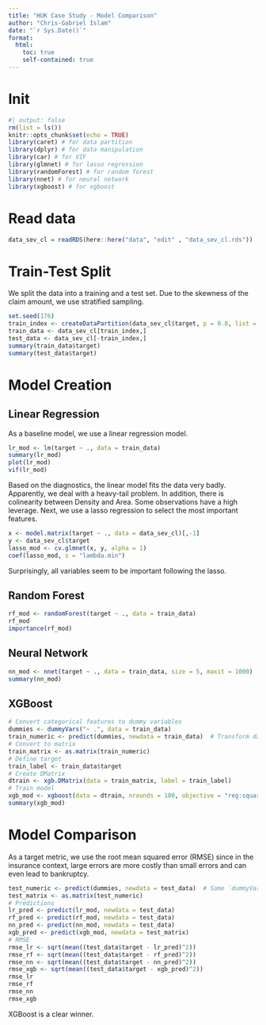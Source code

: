 ```yaml
---
title: "HUK Case Study - Model Comparison"
author: "Chris-Gabriel Islam"
date: "`r Sys.Date()`"
format:
  html:
    toc: true
    self-contained: true
---
```


# Init

```r
#| output: false
rm(list = ls())
knitr::opts_chunk$set(echo = TRUE)
library(caret) # for data partition
library(dplyr) # for data manipulation
library(car) # for VIF
library(glmnet) # for lasso regression
library(randomForest) # for random forest
library(nnet) # for neural network
library(xgboost) # for xgboost
```

# Read data

```r
data_sev_cl = readRDS(here::here("data", "edit" , "data_sev_cl.rds"))
```

# Train-Test Split

We split the data into a training and a test set. Due to the skewness of the claim amount, we use stratified sampling.

```r
set.seed(176)
train_index <- createDataPartition(data_sev_cl$target, p = 0.8, list = FALSE)
train_data <- data_sev_cl[train_index,]
test_data <- data_sev_cl[-train_index,]
summary(train_data$target)
summary(test_data$target)
```

# Model Creation


## Linear Regression

As a baseline model, we use a linear regression model.

```r
lr_mod <- lm(target ~ ., data = train_data)
summary(lr_mod)
plot(lr_mod)
vif(lr_mod)
```

Based on the diagnostics, the linear model fits the data very badly. Apparently, we deal with a heavy-tail problem. In addition, there is colinearity between Density and Area. Some observations have a high leverage. Next, we use a lasso regression to select the most important features.

```r
x <- model.matrix(target ~ ., data = data_sev_cl)[,-1]
y <- data_sev_cl$target
lasso_mod <- cv.glmnet(x, y, alpha = 1)
coef(lasso_mod, s = "lambda.min")
```

Surprisingly, all variables seem to be important following the lasso.

## Random Forest

```r
rf_mod <- randomForest(target ~ ., data = train_data)
rf_mod
importance(rf_mod)
```

## Neural Network

```r
nn_mod <- nnet(target ~ ., data = train_data, size = 5, maxit = 1000)
summary(nn_mod)
```

## XGBoost

```r
# Convert categorical features to dummy variables
dummies <- dummyVars("~ .", data = train_data) 
train_numeric <- predict(dummies, newdata = train_data)  # Transform data
# Convert to matrix
train_matrix <- as.matrix(train_numeric)
# Define target
train_label <- train_data$target
# Create DMatrix
dtrain <- xgb.DMatrix(data = train_matrix, label = train_label)
# Train model
xgb_mod <- xgboost(data = dtrain, nrounds = 100, objective = "reg:squarederror")
summary(xgb_mod)
```

# Model Comparison

As a target metric, we use the root mean squared error (RMSE) since in the insurance context, large errors are more costly than small errors and can even lead to bankruptcy.

```r
test_numeric <- predict(dummies, newdata = test_data)  # Same `dummyVars` as before
test_matrix <- as.matrix(test_numeric)
# Predictions
lr_pred <- predict(lr_mod, newdata = test_data)
rf_pred <- predict(rf_mod, newdata = test_data)
nn_pred <- predict(nn_mod, newdata = test_data)
xgb_pred <- predict(xgb_mod, newdata = test_matrix)
# RMSE
rmse_lr <- sqrt(mean((test_data$target - lr_pred)^2))
rmse_rf <- sqrt(mean((test_data$target - rf_pred)^2))
rmse_nn <- sqrt(mean((test_data$target - nn_pred)^2))
rmse_xgb <- sqrt(mean((test_data$target - xgb_pred)^2))
rmse_lr
rmse_rf
rmse_nn
rmse_xgb
```

XGBoost is a clear winner.
